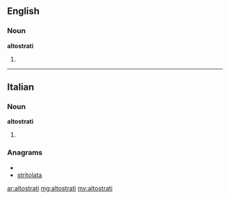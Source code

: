 ==English==

===Noun===
'''altostrati'''

# {{plural of|altostratus}}

----

==Italian==

===Noun===
'''altostrati''' {{m}}

# {{plural of|[[altostrato]]|lang=it}}

===Anagrams===
* {{alphagram|aailorsttt}}
* [[stritolata#Italian|stritolata]]

[[ar:altostrati]]
[[mg:altostrati]]
[[my:altostrati]]